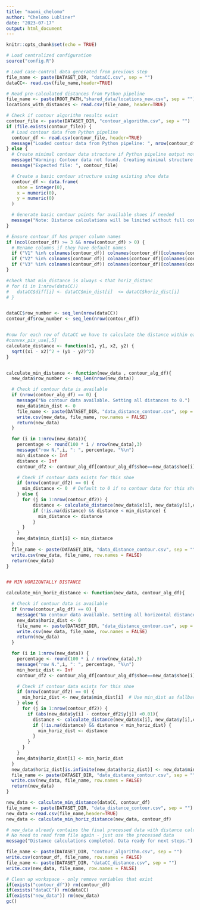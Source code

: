 ```yaml
---
title: "naomi_chelomo"
author: "Chelomo Lubliner"
date: "2023-07-17"
output: html_document
---
```


```r
knitr::opts_chunk$set(echo = TRUE)
```

```r
# Load centralized configuration
source("config.R")
```


```r
# Load case-control data generated from previous step
file_name <- paste(DATASET_DIR, "dataCC.csv", sep = "")
dataCC<- read.csv(file_name,header=TRUE)

```


```r

# Read pre-calculated distances from Python pipeline
file_name <- paste(ROOT_PATH,"shared_data/locations_new.csv", sep = "")
locations_with_distances <- read.csv(file_name, header=TRUE)

# Check if contour algorithm results exist
contour_file <- paste(DATASET_DIR, "contour_algorithm.csv", sep = "")
if (file.exists(contour_file)) {
  # Load contour data from Python pipeline
  contour_df <- read.csv(contour_file, header=TRUE)
  message("Loaded contour data from Python pipeline: ", nrow(contour_df), " points")
} else {
  # Create minimal contour data structure if Python pipeline output not available
  message("Warning: Contour data not found. Creating minimal structure...")
  message("Expected file: ", contour_file)

  # Create a basic contour structure using existing shoe data
  contour_df <- data.frame(
    shoe = integer(0),
    x = numeric(0),
    y = numeric(0)
  )

  # Generate basic contour points for available shoes if needed
  message("Note: Distance calculations will be limited without full contour data")
}
```


```r
# Ensure contour_df has proper column names
if (ncol(contour_df) >= 3 && nrow(contour_df) > 0) {
  # Rename columns if they have default names
  if ("V1" %in% colnames(contour_df)) colnames(contour_df)[colnames(contour_df) == "V1"] <- "shoe"
  if ("V2" %in% colnames(contour_df)) colnames(contour_df)[colnames(contour_df) == "V2"] <- "x"
  if ("V3" %in% colnames(contour_df)) colnames(contour_df)[colnames(contour_df) == "V3"] <- "y"
}

#check that min_distance is always < that horiz_distanc
# for (i in 1:nrow(dataCC))
#   dataCC$diff[i] <- dataCC$min_dist[i]  <= dataCC$horiz_dist[i]
# }


dataCC$row_number <- seq_len(nrow(dataCC))
contour_df$row_number <- seq_len(nrow(contour_df))



```


```r
#now for each row of dataCC we have to calculate the distance within each point of convex_pix_use
#convex_pix_use[,5]
calculate_distance <- function(x1, y1, x2, y2) {
  sqrt((x1 - x2)^2 + (y1 - y2)^2)
}


calculate_min_distance <- function(new_data , contour_alg_df){
  new_data$row_number <- seq_len(nrow(new_data))

  # Check if contour data is available
  if (nrow(contour_alg_df) == 0) {
    message("No contour data available. Setting all distances to 0.")
    new_data$min_dist <- 0
    file_name <- paste(DATASET_DIR, "data_distance_contour.csv", sep = "")
    write.csv(new_data, file_name, row.names = FALSE)
    return(new_data)
  }

  for (i in 1:nrow(new_data)){
    percentage <- round(100 * i / nrow(new_data),3)
    message("row N.",i, ": ", percentage, "%\n")
    min_distance <- Inf
    distance <- Inf
    contour_df2 <- contour_alg_df[contour_alg_df$shoe==new_data$shoe[i],]

    # Check if contour data exists for this shoe
    if (nrow(contour_df2) == 0) {
      min_distance <- 0  # Default to 0 if no contour data for this shoe
    } else {
      for (j in 1:nrow(contour_df2)) {
          distance <- calculate_distance(new_data$x[i], new_data$y[i],contour_df2$x[j] , contour_df2$y[j])
          if (!is.na(distance) && distance < min_distance) {
            min_distance <- distance
          }
      }
    }
    new_data$min_dist[i] <- min_distance
  }
  file_name <- paste(DATASET_DIR, "data_distance_contour.csv", sep = "")
  write.csv(new_data, file_name, row.names = FALSE)
  return(new_data)
}


## MIN HORIZONTALLY DISTANCE

calculate_min_horiz_distance <- function(new_data, contour_alg_df){

  # Check if contour data is available
  if (nrow(contour_alg_df) == 0) {
    message("No contour data available. Setting all horizontal distances to 0.")
    new_data$horiz_dist <- 0
    file_name <- paste(DATASET_DIR, "data_distance_contour.csv", sep = "")
    write.csv(new_data, file_name, row.names = FALSE)
    return(new_data)
  }

  for (i in 1:nrow(new_data)) {
    percentage <- round(100 * i / nrow(new_data),3)
    message("row N.",i, ": ", percentage, "%\n")
    min_horiz_dist <- Inf
    contour_df2 <- contour_alg_df[contour_alg_df$shoe==new_data$shoe[i],]

    # Check if contour data exists for this shoe
    if (nrow(contour_df2) == 0) {
      min_horiz_dist <- new_data$min_dist[i]  # Use min_dist as fallback
    } else {
      for (j in 1:nrow(contour_df2)) {
        if (abs(new_data$y[i] - contour_df2$y[j]) <0.01){
          distance <- calculate_distance(new_data$x[i], new_data$y[i],contour_df2$x[j],  contour_df2$y[j])
          if (!is.na(distance) && distance < min_horiz_dist) {
            min_horiz_dist <- distance
          }
        }
      }
    }
    new_data$horiz_dist[i] <- min_horiz_dist
  }
  new_data$horiz_dist[is.infinite(new_data$horiz_dist)] <- new_data$min_dist[is.infinite(new_data$horiz_dist)]
  file_name <- paste(DATASET_DIR, "data_distance_contour.csv", sep = "")
  write.csv(new_data, file_name, row.names = FALSE)
  return(new_data)
}

```


```r
new_data <- calculate_min_distance(dataCC, contour_df)
file_name <- paste(DATASET_DIR, "data_distance_contour.csv", sep = "")
new_data <-read.csv(file_name,header=TRUE)
new_data <- calculate_min_horiz_distance(new_data, contour_df)


```

```r
# new_data already contains the final processed data with distance calculations
# No need to read from file again - just use the processed data
message("Distance calculations completed. Data ready for next steps.")
```




```r
file_name <- paste(DATASET_DIR, "contour_algorithm.csv", sep = "")
write.csv(contour_df, file_name, row.names = FALSE)
file_name <- paste(DATASET_DIR, "dataCC_distance.csv", sep = "")
write.csv(new_data, file_name, row.names = FALSE)

# Clean up workspace - only remove variables that exist
if(exists("contour_df")) rm(contour_df)
if(exists("dataCC")) rm(dataCC)
if(exists("new_data")) rm(new_data)
gc()


```
